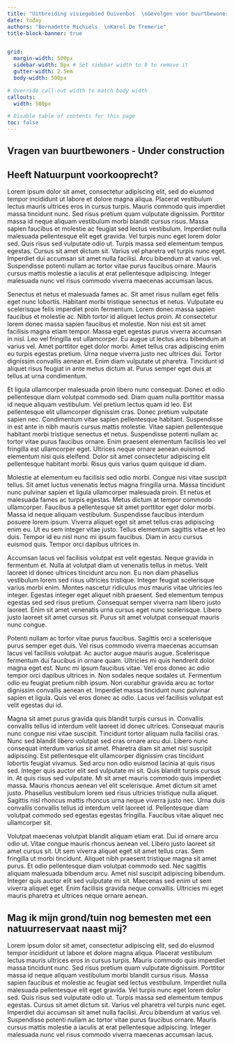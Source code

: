 ---
title: "Uitbreiding visiegebied Duivenbos  \nGevolgen voor buurtbewoners"
date: today
authors: "Bernadette Michiels  \nKarel De Tremerie"
title-block-banner: true


grid:
  margin-width: 500px
  sidebar-width: 0px # Set sidebar width to 0 to remove it
  gutter-width: 2.5em
  body-width: 500px

# Override call-out width to match body width
callouts:
  width: 500px

# Disable table of contents for this page
toc: false
---


## Vragen van buurtbewoners - Under construction



::: {.callout-note appearance="default" collapse="true" icon=false}

## Heeft Natuurpunt voorkooprecht?

Lorem ipsum dolor sit amet, consectetur adipiscing elit, sed do eiusmod tempor incididunt ut labore et dolore magna aliqua. Placerat vestibulum lectus mauris ultrices eros in cursus turpis. Mauris commodo quis imperdiet massa tincidunt nunc. Sed risus pretium quam vulputate dignissim. Porttitor massa id neque aliquam vestibulum morbi blandit cursus risus. Massa sapien faucibus et molestie ac feugiat sed lectus vestibulum. Imperdiet nulla malesuada pellentesque elit eget gravida. Vel turpis nunc eget lorem dolor sed. Quis risus sed vulputate odio ut. Turpis massa sed elementum tempus egestas. Cursus sit amet dictum sit. Varius vel pharetra vel turpis nunc eget. Imperdiet dui accumsan sit amet nulla facilisi. Arcu bibendum at varius vel. Suspendisse potenti nullam ac tortor vitae purus faucibus ornare. Mauris cursus mattis molestie a iaculis at erat pellentesque adipiscing. Integer malesuada nunc vel risus commodo viverra maecenas accumsan lacus.

Senectus et netus et malesuada fames ac. Sit amet risus nullam eget felis eget nunc lobortis. Habitant morbi tristique senectus et netus. Vulputate eu scelerisque felis imperdiet proin fermentum. Lorem donec massa sapien faucibus et molestie ac. Nibh tortor id aliquet lectus proin. At consectetur lorem donec massa sapien faucibus et molestie. Non nisi est sit amet facilisis magna etiam tempor. Massa eget egestas purus viverra accumsan in nisl. Leo vel fringilla est ullamcorper. Eu augue ut lectus arcu bibendum at varius vel. Amet porttitor eget dolor morbi. Amet tellus cras adipiscing enim eu turpis egestas pretium. Urna neque viverra justo nec ultrices dui. Tortor dignissim convallis aenean et. Enim diam vulputate ut pharetra. Tincidunt id aliquet risus feugiat in ante metus dictum at. Purus semper eget duis at tellus at urna condimentum.

Et ligula ullamcorper malesuada proin libero nunc consequat. Donec et odio pellentesque diam volutpat commodo sed. Diam quam nulla porttitor massa id neque aliquam vestibulum. Vel pretium lectus quam id leo. Est pellentesque elit ullamcorper dignissim cras. Donec pretium vulputate sapien nec. Condimentum vitae sapien pellentesque habitant. Suspendisse in est ante in nibh mauris cursus mattis molestie. Vitae sapien pellentesque habitant morbi tristique senectus et netus. Suspendisse potenti nullam ac tortor vitae purus faucibus ornare. Enim praesent elementum facilisis leo vel fringilla est ullamcorper eget. Ultrices neque ornare aenean euismod elementum nisi quis eleifend. Dolor sit amet consectetur adipiscing elit pellentesque habitant morbi. Risus quis varius quam quisque id diam.

Molestie at elementum eu facilisis sed odio morbi. Congue nisi vitae suscipit tellus. Sit amet luctus venenatis lectus magna fringilla urna. Massa tincidunt nunc pulvinar sapien et ligula ullamcorper malesuada proin. Et netus et malesuada fames ac turpis egestas. Metus dictum at tempor commodo ullamcorper. Faucibus a pellentesque sit amet porttitor eget dolor morbi. Massa id neque aliquam vestibulum. Suspendisse faucibus interdum posuere lorem ipsum. Viverra aliquet eget sit amet tellus cras adipiscing enim eu. Ut eu sem integer vitae justo. Tellus elementum sagittis vitae et leo duis. Tempor id eu nisl nunc mi ipsum faucibus. Diam in arcu cursus euismod quis. Tempor orci dapibus ultrices in.

Accumsan lacus vel facilisis volutpat est velit egestas. Neque gravida in fermentum et. Nulla at volutpat diam ut venenatis tellus in metus. Velit laoreet id donec ultrices tincidunt arcu non. Eu non diam phasellus vestibulum lorem sed risus ultricies tristique. Integer feugiat scelerisque varius morbi enim. Montes nascetur ridiculus mus mauris vitae ultricies leo integer. Egestas integer eget aliquet nibh praesent. Sed elementum tempus egestas sed sed risus pretium. Consequat semper viverra nam libero justo laoreet. Enim sit amet venenatis urna cursus eget nunc scelerisque. Libero justo laoreet sit amet cursus sit. Purus sit amet volutpat consequat mauris nunc congue.

Potenti nullam ac tortor vitae purus faucibus. Sagittis orci a scelerisque purus semper eget duis. Vel risus commodo viverra maecenas accumsan lacus vel facilisis volutpat. Ac auctor augue mauris augue. Scelerisque fermentum dui faucibus in ornare quam. Ultricies mi quis hendrerit dolor magna eget est. Nunc mi ipsum faucibus vitae. Vel eros donec ac odio tempor orci dapibus ultrices in. Non sodales neque sodales ut. Fermentum odio eu feugiat pretium nibh ipsum. Non curabitur gravida arcu ac tortor dignissim convallis aenean et. Imperdiet massa tincidunt nunc pulvinar sapien et ligula. Quis vel eros donec ac odio. Lacus vel facilisis volutpat est velit egestas dui id.

Magna sit amet purus gravida quis blandit turpis cursus in. Convallis convallis tellus id interdum velit laoreet id donec ultrices. Consequat mauris nunc congue nisi vitae suscipit. Tincidunt tortor aliquam nulla facilisi cras. Nunc sed blandit libero volutpat sed cras ornare arcu dui. Libero nunc consequat interdum varius sit amet. Pharetra diam sit amet nisl suscipit adipiscing. Est pellentesque elit ullamcorper dignissim cras tincidunt lobortis feugiat vivamus. Sed arcu non odio euismod lacinia at quis risus sed. Integer quis auctor elit sed vulputate mi sit. Quis blandit turpis cursus in. At quis risus sed vulputate. Mi sit amet mauris commodo quis imperdiet massa. Mauris rhoncus aenean vel elit scelerisque. Amet dictum sit amet justo. Phasellus vestibulum lorem sed risus ultricies tristique nulla aliquet. Sagittis nisl rhoncus mattis rhoncus urna neque viverra justo nec. Urna duis convallis convallis tellus id interdum velit laoreet id. Pellentesque diam volutpat commodo sed egestas egestas fringilla. Faucibus vitae aliquet nec ullamcorper sit.

Volutpat maecenas volutpat blandit aliquam etiam erat. Dui id ornare arcu odio ut. Vitae congue mauris rhoncus aenean vel. Libero justo laoreet sit amet cursus sit. Ut sem viverra aliquet eget sit amet tellus cras. Sem fringilla ut morbi tincidunt. Aliquet nibh praesent tristique magna sit amet purus. Et odio pellentesque diam volutpat commodo sed. Nec sagittis aliquam malesuada bibendum arcu. Amet nisl suscipit adipiscing bibendum. Integer quis auctor elit sed vulputate mi sit. Maecenas sed enim ut sem viverra aliquet eget. Enim facilisis gravida neque convallis. Ultricies mi eget mauris pharetra et ultrices neque ornare aenean.
:::

::: {.callout-note appearance="default" collapse="true" icon=false}
## Mag ik mijn grond/tuin nog bemesten met een natuurreservaat naast mij?

Lorem ipsum dolor sit amet, consectetur adipiscing elit, sed do eiusmod tempor incididunt ut labore et dolore magna aliqua. Placerat vestibulum lectus mauris ultrices eros in cursus turpis. Mauris commodo quis imperdiet massa tincidunt nunc. Sed risus pretium quam vulputate dignissim. Porttitor massa id neque aliquam vestibulum morbi blandit cursus risus. Massa sapien faucibus et molestie ac feugiat sed lectus vestibulum. Imperdiet nulla malesuada pellentesque elit eget gravida. Vel turpis nunc eget lorem dolor sed. Quis risus sed vulputate odio ut. Turpis massa sed elementum tempus egestas. Cursus sit amet dictum sit. Varius vel pharetra vel turpis nunc eget. Imperdiet dui accumsan sit amet nulla facilisi. Arcu bibendum at varius vel. Suspendisse potenti nullam ac tortor vitae purus faucibus ornare. Mauris cursus mattis molestie a iaculis at erat pellentesque adipiscing. Integer malesuada nunc vel risus commodo viverra maecenas accumsan lacus.
:::

